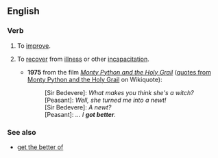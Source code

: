 ==English==

===Verb===
{{en-verb|head=[[to]] [[get]] [[better]]|gets better|getting better|got better|gotten better}}

# {{context|literally}} To [[improve]].
# {{context|idiomatic}} To [[recover]] from [[illness]] or other [[incapacitation]].
#* '''1975''' from the film ''[[w:Monty Python and the Holy Grail|Monty Python and the Holy Grail]]'' ([[wikiquote:en:Monty Python and the Holy Grail#Dialogue|quotes from Monty Python and the Holy Grail]] on Wikiquote):
#*: [Sir Bedevere]: ''What makes you think she's a witch?'' 
#*: [Peasant]: ''Well, she turned me into a newt!'' 
#*: [Sir Bedevere]: ''A newt?'' 
#*: [Peasant]: ''... I '''got better'''.''

===See also===
* [[get the better of]]